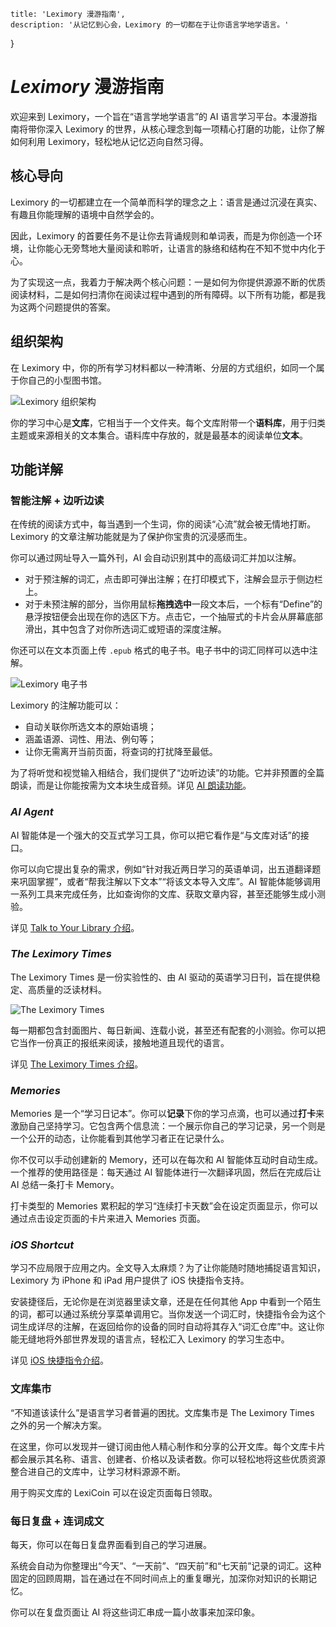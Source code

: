 
    title: 'Leximory 漫游指南',
    description: '从记忆到心会，Leximory 的一切都在于让你语言学地学语言。'
}

# *Leximory* 漫游指南

欢迎来到 Leximory，一个旨在“语言学地学语言”的 AI 语言学习平台。本漫游指南将带你深入 Leximory 的世界，从核心理念到每一项精心打磨的功能，让你了解如何利用 Leximory，轻松地从记忆迈向自然习得。

## 核心导向

Leximory 的一切都建立在一个简单而科学的理念之上：语言是通过沉浸在真实、有趣且你能理解的语境中自然学会的。

因此，Leximory 的首要任务不是让你去背诵规则和单词表，而是为你创造一个环境，让你能心无旁骛地大量阅读和聆听，让语言的脉络和结构在不知不觉中内化于心。

为了实现这一点，我着力于解决两个核心问题：一是如何为你提供源源不断的优质阅读材料，二是如何扫清你在阅读过程中遇到的所有障碍。以下所有功能，都是我为这两个问题提供的答案。

## 组织架构

在 Leximory 中，你的所有学习材料都以一种清晰、分层的方式组织，如同一个属于你自己的小型图书馆。

![Leximory 组织架构](/leximory-guide/framework.webp)

你的学习中心是**文库**，它相当于一个文件夹。每个文库附带一个**语料库**，用于归类主题或来源相关的文本集合。语料库中存放的，就是最基本的阅读单位**文本**。

## 功能详解

### 智能注解 + 边听边读

<ShowcaseAnnotation />

在传统的阅读方式中，每当遇到一个生词，你的阅读“心流”就会被无情地打断。Leximory 的文章注解功能就是为了保护你宝贵的沉浸感而生。

你可以通过网址导入一篇外刊，AI 会自动识别其中的高级词汇并加以注解。

- 对于预注解的词汇，点击即可弹出注解；在打印模式下，注解会显示于侧边栏上。
- 对于未预注解的部分，当你用鼠标**拖拽选中**一段文本后，一个标有“Define”的悬浮按钮便会出现在你的选区下方。点击它，一个抽屉式的卡片会从屏幕底部滑出，其中包含了对你所选词汇或短语的深度注解。

你还可以在文本页面上传 `.epub` 格式的电子书。电子书中的词汇同样可以选中注解。

![Leximory 电子书](/leximory-guide/ebook.webp)

Leximory 的注解功能可以：

- 自动关联你所选文本的原始语境；
- 涵盖语源、词性、用法、例句等；
- 让你无需离开当前页面，将查词的打扰降至最低。

为了将听觉和视觉输入相结合，我们提供了“边听边读”的功能。它并非预置的全篇朗读，而是让你能按需为文本块生成音频。详见 [AI 朗读功能](/blog/reading-while-listening)。

### *AI Agent*

AI 智能体是一个强大的交互式学习工具，你可以把它看作是“与文库对话”的接口。

你可以向它提出复杂的需求，例如“针对我近两日学习的英语单词，出五道翻译题来巩固掌握”，或者“帮我注解以下文本”“将该文本导入文库”。AI 智能体能够调用一系列工具来完成任务，比如查询你的文库、获取文章内容，甚至还能够生成小测验。

<TranslationDemo />

详见 [Talk to Your Library 介绍](/blog/ai-agent)。

### *The Leximory Times*

The Leximory Times 是一份实验性的、由 AI 驱动的英语学习日刊，旨在提供稳定、高质量的泛读材料。

![The Leximory Times](/leximory-guide/times.webp)

每一期都包含封面图片、每日新闻、连载小说，甚至还有配套的小测验。你可以把它当作一份真正的报纸来阅读，接触地道且现代的语言。

详见 [The Leximory Times 介绍](/blog/the-times)。

### *Memories*

Memories 是一个“学习日记本”。你可以**记录**下你的学习点滴，也可以通过**打卡**来激励自己坚持学习。它包含两个信息流：一个展示你自己的学习记录，另一个则是一个公开的动态，让你能看到其他学习者正在记录什么。

<AdminMemoryFeed />

你不仅可以手动创建新的 Memory，还可以在每次和 AI 智能体互动时自动生成。一个推荐的使用路径是：每天通过 AI 智能体进行一次翻译巩固，然后在完成后让 AI 总结一条打卡 Memory。

<div className='not-prose font-mono my-8'>
    <Streak />
</div>

打卡类型的 Memories 累积起的学习“连续打卡天数”会在设定页面显示，你可以通过点击设定页面的卡片来进入 Memories 页面。

### *iOS Shortcut*

学习不应局限于应用之内。全文导入太麻烦？为了让你能随时随地捕捉语言知识，Leximory 为 iPhone 和 iPad 用户提供了 iOS 快捷指令支持。

安装捷径后，无论你是在浏览器里读文章，还是在任何其他 App 中看到一个陌生的词，都可以通过系统分享菜单调用它。当你发送一个词汇时，快捷指令会为这个词生成详尽的注解，在返回给你的设备的同时自动将其存入“词汇仓库”中。这让你能无缝地将外部世界发现的语言点，轻松汇入 Leximory 的学习生态中。

详见 [iOS 快捷指令介绍](/blog/ios-shortcuts)。

### 文库集市

“不知道该读什么”是语言学习者普遍的困扰。文库集市是 The Leximory Times 之外的另一个解决方案。

在这里，你可以发现并一键订阅由他人精心制作和分享的公开文库。每个文库卡片都会展示其名称、语言、创建者、价格以及读者数。你可以轻松地将这些优质资源整合进自己的文库中，让学习材料源源不断。

用于购买文库的 LexiCoin 可以在设定页面每日领取。

### 每日复盘 + 连词成文

每天，你可以在每日复盘界面看到自己的学习进展。

系统会自动为你整理出“今天”、“一天前”、“四天前”和“七天前”记录的词汇。这种固定的回顾周期，旨在通过在不同时间点上的重复曝光，加深你对知识的长期记忆。

你可以在复盘页面让 AI 将这些词汇串成一篇小故事来加深印象。
